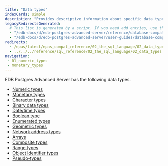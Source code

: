 ```yaml
---
title: "Data types"
indexCards: simple
description: "Provides descriptive information about specific data types"
legacyRedirectsGenerated:
  # This list is generated by a script. If you need add entries, use the `legacyRedirects` key.
  - "/edb-docs/d/edb-postgres-advanced-server/reference/database-compatibility-for-oracle-developers-reference-guide/9.6/Database_Compatibility_for_Oracle_Developers_Reference_Guide.1.011.html"
  - "/edb-docs/d/edb-postgres-advanced-server/user-guides/database-compatibility-for-oracle-developers-guide/9.5/Database_Compatibility_for_Oracle_Developers_Guide.1.043.html"
redirects:
  - /epas/latest/epas_compat_reference/02_the_sql_language/02_data_types/ #generated for docs/epas/reorg-role-use-case-mode
  - ../../../reference/sql_reference/02_the_sql_language/02_data_types
navigation:
 - 01_numeric_types
 - monetary_types
---
```


<div id="data_types" class="registered_link"></div>

EDB Postgres Advanced Server has the following data types.

- [Numeric types](01_numeric_types.mdx)
- [Monetary types](monetary_types)
- [Character types](02_character_types)
- [Binary data types](03_binary_data)
- [Date/time types](04_date_time_types)
- [Boolean type](05_boolean_type)
- [Enumerated types](enumerated_types)
- [Geometric types](geometric_types)
- [Network address types](network_address_types)
- [Arrays](array_types)
- [Composite types](composite_types)
- [Range types](range_types)
- [Object Identifier types](object_identifier_types)
- [Pseudo-types](psuedo_types)